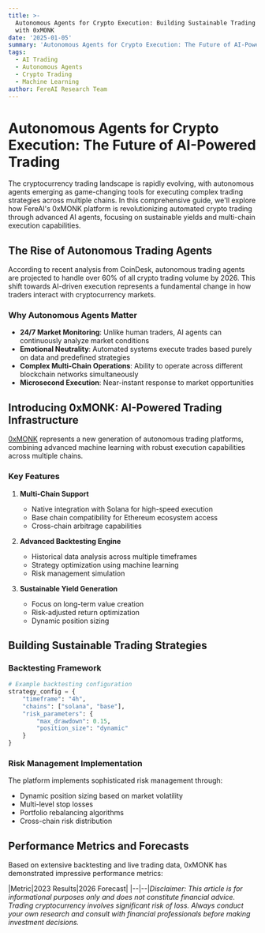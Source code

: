 ```yaml
---
title: >-
  Autonomous Agents for Crypto Execution: Building Sustainable Trading Systems
  with 0xMONK
date: '2025-01-05'
summary: 'Autonomous Agents for Crypto Execution: The Future of AI-Powered Trading'
tags:
  - AI Trading
  - Autonomous Agents
  - Crypto Trading
  - Machine Learning
author: FereAI Research Team
---
```


# Autonomous Agents for Crypto Execution: The Future of AI-Powered Trading

The cryptocurrency trading landscape is rapidly evolving, with autonomous agents emerging as game-changing tools for executing complex trading strategies across multiple chains. In this comprehensive guide, we'll explore how FereAI's 0xMONK platform is revolutionizing automated crypto trading through advanced AI agents, focusing on sustainable yields and multi-chain execution capabilities.

## The Rise of Autonomous Trading Agents

According to recent analysis from CoinDesk, autonomous trading agents are projected to handle over 60% of all crypto trading volume by 2026. This shift towards AI-driven execution represents a fundamental change in how traders interact with cryptocurrency markets.

### Why Autonomous Agents Matter

- **24/7 Market Monitoring**: Unlike human traders, AI agents can continuously analyze market conditions
- **Emotional Neutrality**: Automated systems execute trades based purely on data and predefined strategies
- **Complex Multi-Chain Operations**: Ability to operate across different blockchain networks simultaneously
- **Microsecond Execution**: Near-instant response to market opportunities

## Introducing 0xMONK: AI-Powered Trading Infrastructure

[0xMONK](https://fereai.xyz/dashboard) represents a new generation of autonomous trading platforms, combining advanced machine learning with robust execution capabilities across multiple chains.

### Key Features

1. **Multi-Chain Support**
   - Native integration with Solana for high-speed execution
   - Base chain compatibility for Ethereum ecosystem access
   - Cross-chain arbitrage capabilities

2. **Advanced Backtesting Engine**
   - Historical data analysis across multiple timeframes
   - Strategy optimization using machine learning
   - Risk management simulation

3. **Sustainable Yield Generation**
   - Focus on long-term value creation
   - Risk-adjusted return optimization
   - Dynamic position sizing

## Building Sustainable Trading Strategies

### Backtesting Framework

```python
# Example backtesting configuration
strategy_config = {
    "timeframe": "4h",
    "chains": ["solana", "base"],
    "risk_parameters": {
        "max_drawdown": 0.15,
        "position_size": "dynamic"
    }
}
```

### Risk Management Implementation

The platform implements sophisticated risk management through:

- Dynamic position sizing based on market volatility
- Multi-level stop losses
- Portfolio rebalancing algorithms
- Cross-chain risk distribution

## Performance Metrics and Forecasts

Based on extensive backtesting and live trading data, 0xMONK has demonstrated impressive performance metrics:

|Metric|2023 Results|2026 Forecast|
|--|--|_Disclaimer: This article is for informational purposes only and does not constitute financial advice. Trading cryptocurrency involves significant risk of loss. Always conduct your own research and consult with financial professionals before making investment decisions._
